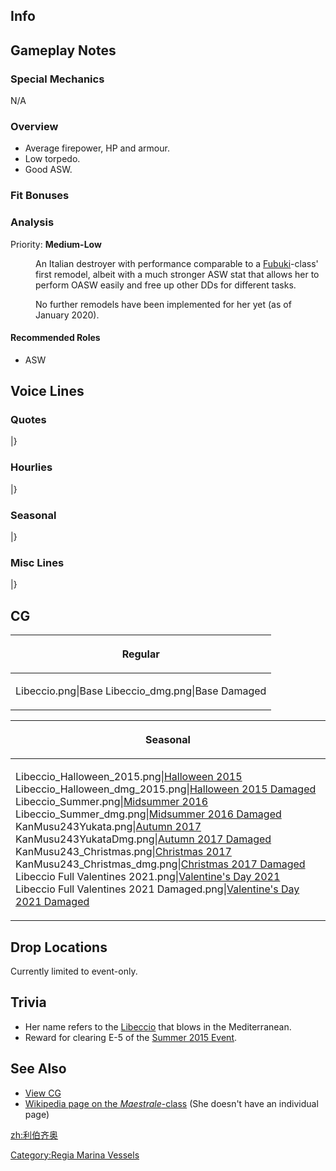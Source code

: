 ==Info==
{{KanmusuInfo|ID=243}}
{{KanmusuInfo|ID=243a}}

==Gameplay Notes==
===Special Mechanics===
N/A

===Overview===
* Average firepower, HP and armour.
* Low torpedo.
* Good ASW.

===Fit Bonuses===
{{:{{BASEPAGENAME}}/Equipment Bonuses}}
{{clear}}

===Analysis===
Priority: '''Medium-Low'''
:An Italian destroyer with performance comparable to a [[Fubuki]]-class' first remodel, albeit with a much stronger ASW stat that allows her to perform OASW easily and free up other DDs for different tasks.

:No further remodels have been implemented for her yet (as of January 2020).

====Recommended Roles====
* ASW

==Voice Lines==
===Quotes===
{{ShipquoteHeader}}
{{ShipquoteKai
|scenario = Introduction
|origin = Buongiorno~！マエストラーレ級駆逐艦、リベッチオです。 リベでいいよ。提督さん、よろしくね！
|translation = Good morning~! I'm the Maestrale-class destroyer, Libeccio. You can call me Libe. I'll be in your care, Admiral!
|audio = Libeccio-Intro.ogg
}}
{{ShipquoteKai
|scenario = Library
|origin = イタリア海軍の駆逐艦、マエストラーレ級三番艦、リベッチオです。
提督さん、よろしくね！え、タラント空襲？余裕です！　
船団護衛でも頑張りたかったけど…救助中はやめてほしいよ～！
|translation = I'm a destroyer from the Italian Navy and 3rd ship of the Mastrale-class, Libeccio.
I'll be in your care, Admiral! Eh, the Battle of Taranto? That was a piece of cake!<ref>The [https://en.wikipedia.org/wiki/Battle_of_Taranto Taranto Air Raid] was an attack by British biplanes on the Italian port of Taranto. Libeccio escaped with minimal damage because the bomb that hit her was a dud.</ref>
Though I worked hard escorting convoys... I wanted to stop with the recue!<ref>She was sunk at the [https://en.wikipedia.org/wiki/Battle_of_the_Duisburg_Convoy Battle of the Duisburg Convoy] while trying to rescue survivors from the merchant ships by the [https://it.wikipedia.org/wiki/HMS_Upholder_(P37) HMS Upholder].</ref>
|audio = Libeccio-Library.ogg
}}
{{ShipquoteKai
|scenario = Secretary 1
|origin = Ciao～！提督さん、な～に？
|translation = Hello~! What is it, Admiral?
|audio =  Libeccio-Sec1.ogg
}}
{{ShipquoteKai
|scenario = Secretary 2
|origin = リベの名前？ 南西の風って意味よ。知ってた？
|translation = My name? It means 'a southwest wind'. Do you know about it?<ref>[https://en.wikipedia.org/wiki/Libeccio Libeccio] is a south-westerly wind that blows in the Mediterranean.</ref>
|audio = Libeccio-Sec2.ogg
}}
{{ShipquoteKai
|scenario = Secretary 3
|origin = ほらほら、こっちよ！おにさんこちら！うふふ♪提督さん、おもしろーい♪
|translation = Hey hey, I'm over here! I'm over here, Oni-san! Ufufu♪ You're so much fun, Admiral~♪<ref>'Oni' here meaning 'demon'. She's playing tag with the Admiral.</ref>
|audio = Libeccio-Sec3.ogg
}}
{{ShipquoteKai
|scenario = Secretary Idle
|origin = Romaさんかぁ。はあ～戦艦ってやっぱおっきいなあ。リベもいっぱい食べて、大きくなろっと。え、あなた、だあれ？ キヨ…シモ…さん？ えっ…友達に？ あ…うん。いいけど…？
|translation = Roma-san huh. *sigh*~ Battleships are definitely big huh. I'll eat a lot so I can grow big too. Eh, who are you? Kiyo... shimo... -san? Eh... you want to be friends? Ah... Yup. That's fine though...? 
|audio = Libeccio-SecIdle.ogg
}}
{{ShipquoteKai
|scenario = Secretary (Married)
|origin = 提督さん、Ciao~！どうしたの？疲れてるの？しっかたないなー、リベが肩揉んであげるね？んしょ！んしょ　どう、気持ちいい？
|translation = Hello, Admiral! What's wrong? Are you tired? I got no choice then, let me massage our shoulders alright? There! And there! Did that feel good?
|audio = Libeccio-SecMarried.ogg
}}
{{ShipquoteKai
|scenario = Wedding
|origin = Ciao~！提督さん、どうしたの？リベにご用事？え、この箱をくれるの？箱じゃなくって、中身？わぁ～、綺麗！Grazie！
|translation =Hello! What's wrong, Admiral? Do you have something for me to do? Eh, you're giving this box to me? Not the box but what's inside? Wow~, it's beautiful! Thank you!
|audio = Libeccio-Wedding.ogg
}}
{{ShipquoteKai
|scenario = Player's Score
|origin = 提督さん、情報みたいの？ちょっと待って。ええと、えっとー…
|translation = You want to see the information, Admiral? Wait a minute. Uhh, ummm...
|audio = Libeccio-PlayerScore.ogg
}}
{{ShipquoteKai
|scenario = Joining the Fleet
|origin = さぁ！Italia駆逐艦の魅力、教えてあげるね！リベッチオ、出撃です！
|translation = Now! Let me demonstrate the appeal of an Italian destroyer! Libeccio, sortieing!
|audio = Libeccio-JoinFleet.ogg
}}
{{ShipquoteKai
|scenario = Equipment 1
|origin = Grazie!
|translation = Thank you!
|audio = Libeccio-Equip1.ogg
}}
{{ShipquoteKai
|scenario = Equipment 2
|origin = 提督さん、ありがとう！不思議な装備ねー
|translation = Thank you, Admiral! What strange equipment~
|audio = Libeccio-Equip2.ogg
}}
{{ShipquoteKai
|scenario = Equipment 3
|origin = Ciao! Ciao!
|translation = Hello! Hello!
|audio = Libeccio-Equip3.ogg
}}
{{ShipquoteKai
|scenario = Supply
|origin = いただきまーす！Grazie！
|translation = I'm diggin in~! Thank you!
|audio = Libeccio-Supply.ogg
}}
{{ShipquoteKai
|scenario = Docking (Minor Damage)
|origin = ちょっと服が汚れちゃった。早く治そーっと。
|translation = My clothes got a bit dirty. I need to clean them up quick.
|audio = Libeccio-DockMinor.ogg
}}
{{ShipquoteKai
|scenario = Docking (Major Damage)
|origin = いったたー。お尻痛いし、シャワー浴びよっと。おふろ？なにそれ？
|translation = Owowow~. My butt hurts and I want to go take a shower. A bath? What's that?<ref>Specifically referring to a Japanese bath.</ref>
|audio = Libeccio-DockMajor.ogg
}}
{{ShipquoteKai
|scenario = Construction
|origin = 新しい仲間みたいよ？Ciao~！
|translation = Looks like a new comrade? Hello~!
|audio = Libeccio-Construction.ogg
}}
{{ShipquoteKai
|scenario = Returning from Sortie
|origin = Bravi！艦隊、戻ってきました！
|translation = Good! The fleet has returned!
|audio = Libeccio-SortieReturn.ogg
}}
{{ShipquoteKai
|scenario = Starting a Sortie
|origin = Ciao~！皆、準備はいい？リベの艦隊、抜錨です！
|translation = Hello~! Are you ready, everyone? Set sail my fleet!
|audio = Libeccio-Sortie.ogg
}}
{{ShipquoteKai
|scenario = Starting a Battle
|origin = 敵艦、発見！リベ艦隊、攻撃態勢に移行です。準備準備ー♪
|translation = Enemy ships spotted! Ribe Fleet, prepare for combat. Get ready~♪
|audio = Libeccio-BattleStart.ogg
}}
{{ShipquoteKai
|scenario = Attack
|origin = 南西の風…やった、縁起がいいよ！勝てるよ！
|translation = The Southwest Wind... Alright, this is a good omen! We can win!
|audio = Libeccio-Attack.ogg
}}
{{ShipquoteKai
|scenario = Night Battle Attack
|origin = リベを中心に単従陣になって。本気で行くよー！
|translation = Form up line ahead on me. Let's get serious!
|audio = Libeccio-NightAttack.ogg
}}
{{ShipquoteKai
|scenario = Night Battle
|origin = 夜ね。いいよ、夜戦でしょ？やってみる！
|translation = Night huh. Right then, we're doing night battle right? I'll give it a shot!
|audio = Libeccio-NightBattle.ogg
}}
{{ShipquoteKai
|scenario = MVP
|origin = やったー！！リベが一番だって？うひひ～♪提督さん、褒めてよー！うんうん！褒めてー！！
|translation = Alright~!! I'm number one you say? Uhihi~♪ Praise me, Admiral! Yup yup! Praise me~!!
|audio = Libeccio-MVP.ogg
}}
{{ShipquoteKai
|scenario = Minor Damage 1
|origin = わぁ、わあぁ？！お尻はやめてよ～
|translation = Wh-whoaaa~?! Stop hurting my butt~<ref>She lost her stern twice. Once during a collision with the Esperia, another time after being torpedoed by the Upholder.</ref>
|audio = Libeccio-MinorDamage1.ogg
}}
{{ShipquoteKai
|scenario = Minor Damage 2
|origin = なに、魚雷？救助中とかって、攻撃やめてよ～
|translation = Was that a torpedo? Don't attack me when I'm in the middle of a rescue~
|audio = Libeccio-MinorDamage2.ogg
}}
{{ShipquoteKai
|scenario = Major Damage
|origin = だからぁ、お尻はやめてって言ってるのに～！もうやだやだ！
|translation = I said to stop hurting my but~! I can't stand it anymore!
|audio = Libeccio-MajorDamage.ogg
}}
{{ShipquoteKai
|scenario = Sunk
|origin = リベ、ちゃんと…助けたかったなぁ…守りたかったなぁ……おやすみ…なさい…
|translation = I wanted to... help out... and protect everyone properly... Good... night...
|audio = Libeccio-Sinking.ogg
}}
|} <references/>

{{clear}}

===Hourlies===
{{ShipquoteHeader | type = hourly}}
{{ShipquoteKai
|scenario = 00:00 
|origin = Ciao~、提督さん。今日はリベが時刻を教えてあげるよ。大丈夫、任せて！
|translation = Hello, Admiral. I'll be telling the time today. It'll be fine, leave it to me!
|audio = LibeccioKai-0000.ogg
}}
{{ShipquoteKai
|scenario = 01:00 
|origin = 提督さん！マルヒト、マル…マル！どお？リベ、完璧でしょ？えっへん！
|translation = Admiral! 010...0! How was that? I was perfect right? Ehehe~!
|audio = LibeccioKai-0100.ogg
}}
{{ShipquoteKai
|scenario = 02:00 
|origin = 提督さーん、行っくよー！マルフターマルマル！ふふん♪リベ、慣れてきたよ。
|translation = Here I go, Admiral~! 0200! Fufun♪ I've gotten the hang of this.
|audio = LibeccioKai-0200.ogg
}}
{{ShipquoteKai
|scenario = 03:00 
|origin = 提督さん、マルサンーマルマル！ふー…リベ、もう時報完璧じゃない？　褒めてもいいよ？　ほらほらー♪
|translation = 0300, Admiral! Whew... Aren't my hourly announcements perfect? You can praise me you know? Come on, come on~♪
|audio = LibeccioKai-0300.ogg
}}
{{ShipquoteKai
|scenario = 04:00 
|origin = 提督さん、マルヨンーマルマル！もうすぐ朝かー。ふぅ…リベ、ちょっと疲れてきちゃったぁ。やるけど！
|translation = 0400, Admiral! It's almost morning huh. Whew... I'm a bit tired now. But I can still do this!
|audio = LibeccioKai-0400.ogg
}}
{{ShipquoteKai
|scenario = 05:00 
|origin = 提督さん、マルゴーマルマル！朝です、朝！皆起こす？まだいい？起こすの？まだ？まだかー
|translation = 0500, Admiral! It's morning now! Should I go wake everyone up? Not yet? What about now? Still not yet? Not yet huh~
|audio = LibeccioKai-0500.ogg
}}
{{ShipquoteKai
|scenario = 06:00 
|origin = 提督さーん！マルロクーマルマル！艦隊の皆、起こすね？ふぅ…総員、起こしーっ！お・こ・しーっ！！
|translation = Admiral! 0600! Shall I wake everyone now? Whew... Wake up everyone! Wa~ ke~ up~!!
|audio = LibeccioKai-0600.ogg
}}
{{ShipquoteKai
|scenario = 07:00 
|origin = 提督さん、マルナナーマルマル。リベ、ちょっとお腹が空いちゃった。あ、提督さんが朝作ってくれるの？Grazie！
|translation = 0700, Admiral. I'm a bit hungry. Ah, are you making something this morning, Admiral? Thank you!
|audio = LibeccioKai-0700.ogg
}}
{{ShipquoteKai
|scenario = 08:00 
|origin = むぐむぐ…提督さーん！マルハチ―…むぐむぐマルマル―！提督さんの作ってくれた朝食、おいしいれしゅう♪むぐむぐ、明日も作ってー！！
|translation = *nom nom*... Admiral! 08... *nom nom* 00! The breakfast you made is delicious, Admiral~♪ *nom nom* Make it again tomorrow!!
|audio = LibeccioKai-0800.ogg
}}
{{ShipquoteKai
|scenario = 09:00 
|origin = 提督さん、マルキューマルマル！さぁ、そろそろ艦隊を出していきましょう！出撃？遠征？それとも、演習？演習なら勝たなきゃー！
|translation = 0900, Admiral! Now, it's almost time to send the fleet out! Sorties? Expeditions? Or perhaps exercises? If it's exercies we have to win!
|audio = LibeccioKai-0900.ogg
}}
{{ShipquoteKai
|scenario = 10:00 
|origin = 提督さん、ヒトマルーマルマル！あ、Littorioさんだ！え、今、Italiaって呼ばれてるの？Italia？なんでなんで？？
|translation = 1000, Admiral! Ah, it's Littorio-san! Eh, she's called Italia now? Italia? Why??<ref>Libeccio was sunk on 1941/11/09, Littorio was renamed to Italia only on 1943/06/30.</ref>
|audio = LibeccioKai-1000.ogg
}}
{{ShipquoteKai
|scenario = 11:00 
|origin = 提督さん、ヒトヒトーマルマル！空襲？うん、怖いけど、怖くないよ。リベは、どっちかって言うと、潜水艦が嫌。嫌なものは嫌っ！
|translation = 1100, Admiral! Air raids? Yeah, I'm scared of them but not that scared. If I had to say so, it's submarines that are unpleasant. I hate unpleasant things.<ref>She was sunk by a submarine.</ref>
|audio = LibeccioKai-1100.ogg
}}
{{ShipquoteKai
|scenario = 12:00 
|origin = 提督さーん！ヒトフターマルマル！お昼は、どうするの？お、マミーヤ？！いいよー行く行く！わぁーい！
|translation = Admiral~! 1200! What's for lunch? Oh, Mamiya's? That's fine, let's go! Yaay~!
|audio = LibeccioKai-1200.ogg
}}
{{ShipquoteKai
|scenario = 13:00 
|origin = むぐむぐ。提督さん、ヒトサンーマルマル！ふひひ♪マミーヤ、美味しいですねー♪むぐむぐ、むぐむぐ、毎日マミーヤでもいいよ？うんうん♪
|translation = *nom nom* 1300, Admiral! Fuhihi♪ Mamiya's is delicious~♪ *nom nom nom nom* Can we have Mamiya's every day? Yup yup~♪
|audio = LibeccioKai-1300.ogg
}}
{{ShipquoteKai
|scenario = 14:00 
|origin = 提督さん、ヒトヨンーマルマル！ふぅ、少しお昼食べ過ぎちゃった。運動しよう、運動！出撃しないとねー。行こう、いこーう！
|translation = 1400, Admiral! Whew, I think I ate too much for lunch. We should really exercie! Just not sorties alright. Come on, let's go!
|audio = LibeccioKai-1400.ogg
}}
{{ShipquoteKai
|scenario = 15:00
|origin = 提督さん、ヒトゴーマルマ…あ、キヨシー？！なに？あ、元気だよ－！戦艦？うん、戦艦は強いよねー。うん、戦艦は強いよー！
|translation = Admiral, 150... Ah, Kiyoshi?! What is it? Ah, I'm doing fine~! Battleships? Yup, battleships sure are strong. Yup, they definitely are.
|audio = LibeccioKai-1500.ogg
}}
{{ShipquoteKai
|scenario = 16:00 
|origin = 提督さん、ヒトロクーマルマル！え、強い戦艦？それはー、LittorioさんやRomaさんじゃない？他で？う～ん、誰だろ～？
|translation = 1600, Admiral! Eh, strong battleships? Isn't that just Littorio-san and Roma-san? Others? Hmmm, who could it be~?
|audio = LibeccioKai-1600.ogg
}}
{{ShipquoteKai
|scenario = 17:00 
|origin = 提督さーん！ヒトナナーマルマル！強い戦艦、強い戦艦ね？あー…そうだ、Warspite！アレは強かったよ～。なんか覚えてる。
|translation = Admiral! 1700! A strong battleship, a strong battleship huh? Ah... That's it, Warspite! She's really strong. I think I remember something.<ref>At the [https://en.wikipedia.org/wiki/Battle_of_Calabria Battle of Calabria], Warspite scored one of the longest ranged artillery hits from a moving ship to a moving target at 24km.</ref>
|audio = LibeccioKai-1700.ogg
}}
{{ShipquoteKai
|scenario = 18:00 
|origin = 提督さん、ヒトハチーマルマル！もー、夜だぁ。暗くなってきたよぉ。夜はどうするのかな？違うよ、ご飯のこと！
|translation = 1800, Admiral! It's already night. It's gotten dark. What should we do tonight? No, I meant for dinner!
|audio = LibeccioKai-1800.ogg
}}
{{ShipquoteKai
|scenario = 19:00 
|origin = むぐむぐ。提督さん、ヒトキュー…マルマル。ふん、夜もマミーヤで、むぐむぐ…リベ、嬉しいなぁ♪むぐむぐ、明日も明後日もマミーヤでいいよ♪
|translation = *nom nom* 19...00, Admiral. Whew, it's Mamiya's tonight too. *nom nom*... I'm happy~♪ *nom nom* I'm fine with having Mamiya's everyday♪
|audio = LibeccioKai-1900.ogg
}}
{{ShipquoteKai
|scenario = 20:00 
|origin = 提督さん、フタマルーマルマル！すっかり夜ねぇ、くらーい。夜戦？う～ん、どうなんだろう？日本の皆は、夜戦好きだよねー
|translation = 2000, Admiral! It's totally night now, so dark. Night battles? Yeah, I wonder about that? Everyone in Japan likes night battles huh~
|audio = LibeccioKai-2000.ogg
}}
{{ShipquoteKai
|scenario = 21:00 
|origin = 提督さーん、フタヒト―マルマル―。なんかリベ、もう眠くなってきたぁ。提督さん、眠くないの？そう？大人なんだねぇ。
|translation = 20...00..., Admiral. I've gotten a bit sleepy. Aren't you sleepy, Admiral? Really? How mature~
|audio = LibeccioKai-2100.ogg
}}
{{ShipquoteKai
|scenario = 22:00 
|origin = フタフターマルマル！提督さん、なんか大変！日本の軽巡が騒いでるよ？なんか五月蝿いよ？！なんだろー？あ、いいの？そうなの？？
|translation = 2200! We've got a big problem, Admiral! The Japanese light cruisers are making lots of noise you know? It's annoying you know?! What? Ah, it's fine? Really??
|audio = LibeccioKai-2200.ogg
}}
{{ShipquoteKai
|scenario = 23:00 
|origin = 提督さーん、フタサン―マルマル―。今日も一日疲れたね―？　明日もリベと頑張ろ！
|translation = 23...00..., Admiral. Everyday is tiring huh? I'll do my best tomorrow too!
|audio = LibeccioKai-2300.ogg
}}
|} <references/>

{{clear}}

===Seasonal===
{{SeasonalHeaderOld}}
{{SeasonalQuote
|scenario = [[Seasonal/Early_Autumn_2015_Seasonal_Update|Early Autumn 2015]]
|origin = あの鳴いてるの、なぁに？秋の虫？あぁ、鈴虫って言うんだ。いい音色ね。え？鈴虫って、スイカ食べるの、本当？
|translation =	What’s that soind? Autumn insects? Ah, so they’re called crickets. They have a nice sound. Eh? They really eat watermelons?
|audio = Libeccio_Early_Autumn2015.ogg
|notes =
}}
{{SeasonalQuote
|scenario = [[Seasonal/Christmas_2015|Christmas 2015]]
|origin = Buon Natale！提督さん、panettone一緒に食べよう！
|translation =	Merry Christmas! Let’s eat some panettone together, Admiral!<ref>A type of bread loaf usually prepared during Christmas in Italy and surrounding countries.</ref>
|audio = Libeccio_Christmas_2015_Sec1.ogg
|notes =
}}
{{SeasonalQuote
|scenario = [[Seasonal/End_of_Year_2015|End of Year 2015]]
|origin = なんで皆バタバタ忙しそうなの？し・わ・す？なんのイベント？え？何この布？雑巾？リベ、掃除イベント嫌い！
|translation =	Why is everyone so busy? The twelfth month? What kind of event is that? Eh? What’s this cloth for? A dust cloth? I don’t like this cleaning event!
|audio = Libeccio_Year_End_2015_Sec1.ogg
|notes = 
}}
{{SeasonalQuote
|scenario = [[Seasonal/New_Year_2016|New Year 2016]]
|origin = 提督さん、新年ね。今年もリベがしっかり面倒を見てあげるから。大丈夫よ、ね！
|translation =	It’s the new year! I’ll take care of all the troublesome things this year. I’ll be fine!
|audio = Libeccio_New_Year_2016_Sec1.ogg
|notes = 
}}
{{SeasonalQuote
|scenario = [[Seasonal/Setsubun_2016|Setsubun 2016]]
|origin = セッツブーン？ えぇ？ほんと？ ほんとにそんな名前の日本の儀式なの？ これを投げる？ Bismarckに？ じゃぁ、えい♪ えい♪
|translation =	Setsubun? Eh? Really? Was there really a Japanese ceremony called that? I need to throw these? At Bismarck? Well, ei♪ ei♪
|audio = Libeccio_Setsubun_2016_Sec1.ogg
|notes = 
}}
{{SeasonalQuote
|scenario = [[Seasonal/Valentine%27s_Day_2016|Valentine’s Day 2016]]
|origin = 提督さん～うふふ～これあげようか？ほしい？ほしいくない？どうっち？リベのチョコラトほしい？じゃ～あげる！はい！
|translation =	Admiral~ Ufufu~ will you take this? Yes? No? Which is it? You want my chocolates? Then, I’ll let you have them! Here!
|audio = Libeccio_Valentine_Sec1.ogg
|notes = 
}}
{{SeasonalQuote
|scenario = [[Seasonal/Hinamatsuri_2016|Spring 2016]]
|origin = 少し暖かくなできた。日本の春でやつね～うんうん。あれがサクラが？えぇ、違うの？梅？梅干の梅？へえ...
|translation =	It’s gotten a bit warmer. So it’s spring in Japan. I see, I see. Are those sakura? Eh, they’re not? Plums? The plums you make sour plums with? I see….
|audio = Lebiccio_Spring_2016_Sec1.ogg
|notes = 
}}
{{SeasonalQuote
|scenario = [[Seasonal/White_Day_2016|White Day 2016]]
|origin = Ciao、提督さん！えぇ、なに？Libeにチョコのお返しくれるの？わーい！Grazie！日本の提督さんは親切ね―。わーい♪
|translation =	Hello, Admiral! Eh, what’s this? A return gift for me? Yaaaay! Thank you! Japanese admirals are so nice. Yaaaay♪
|audio = Libeccio_White_Day_2016.ogg
|notes = 
}}
{{SeasonalQuote
|scenario = [[Seasonal/Third_Anniversary|3rd Anniversary]]
|origin = Libe、三周年お祝いしてあげる！ 提督さん、おめでとう！ うふふっ♪
|translation =	I’ll join in the 3rd Anniversary celebrations! Congratulations, Admiral! Ufufu~♪
|audio = Libeccio_3rd_Anniversary_Sec1.mp3
|notes = 
}}
{{SeasonalQuote
|scenario = [[Seasonal/Rainy_Season_2016|Rainy Season 2016]]
|origin = 雨！雨雨雨！「ツーユー」っという季節、雨ばっかじゃない？そういうもんなんだ。
|translation =	It’s raining! So so so much rain! Is this “Tsuyu” nothing but rain? So that’s what it is.
|audio = Libeccio_Rainy_Season_Sec1_2016.ogg
|notes = 
}}
{{SeasonalQuote
|scenario = [[Seasonal/Winter_2017|Winter 2017]]
|origin = ちょっと寒くない？日本の冬って、こんなに寒いんだぁ…うぅ、ぶるぶる。えぇ、キヨシ、なに？こ…タツ？あ、あったかい！これ、いいじゃない！
|translation =	Isn’t it kinda cold? Japanese winters get this cold… Urgh, brrrr. Eh, what is it, Kyoshi? Ko…tatsu? I-it’s warm! This is great!
|audio = Libeccio_Winter_2017.mp3
|notes = 
}}
{{SeasonalQuote
|scenario = [[Seasonal/Fourth_Anniversary|4th Anniversary]]
|origin = ひゃあぁ！四周年だって。びっくり。提督、Libe、お祝いしてあげる！ちゅー。
|translation =	Wheeee! It’s the 4th Anniversary. I’m shocked. I’ll give you something to celebrate, Admiral! *smooch*
|audio = Libeccio_4th_Anniversary_Sec1_2017.mp3
|notes = 
}}
{{SeasonalQuote
|scenario = [[Seasonal/Fifth_Anniversary|5th Anniversary]]
|origin = 提督さん、今日をおめでとうな日じゃない？Libeもお祝いしてあげる！おめでとう！
|translation =	Isn’t today a day to celebrate, Admiral? I’ll celebrate with you! Congratulations!
|audio = Libeccio_5th_Anniversary_Sec1.mp3
|notes = 
}}
|}<references/>

{{clear}}

===Misc Lines===
{{SeasonalHeaderOld}}
{{SeasonalQuote
|scenario = [[Early_Fall_2018_Event|Early Fall 2018 Event]]
|origin = Ciao, ciao! Libe, 瞭解！
|translation =	Hello, hello! Roger!
|audio = LibeccioKai-Friend_Fleet_1.mp3
|notes = Friend Fleet Line
}}
{{SeasonalQuote
|scenario = [[Early_Fall_2018_Event|Early Fall 2018 Event]]
|origin = Ciao!Libe來たよ！みんな、元気している？援護しちゃうぞ！ガオガオ！
|translation =	Hello! I'm here! Are you all doing well? I'm here to back you up! Raaaawr!
|audio = LibeccioKai-Friend_Fleet_2.mp3
|notes = Friend Fleet Line
}}
|}<references/>

{{clear}}

==CG==
{| class="mw-collapsible mw-collapsed wikitable" style="width: 100%;"
!Regular
|-
|<gallery>
Libeccio.png|Base
Libeccio_dmg.png|Base Damaged
</gallery>
|}

{| class="mw-collapsible mw-collapsed wikitable" style="width: 100%;"
!Seasonal
|-
|<gallery>
Libeccio_Halloween_2015.png|[[ Seasonal/Halloween_2015|Halloween 2015]]
Libeccio_Halloween_dmg_2015.png|[[ Seasonal/Halloween_2015|Halloween 2015 Damaged]]
Libeccio_Summer.png|[[Seasonal/Summer_2016|Midsummer 2016]]
Libeccio_Summer_dmg.png|[[Seasonal/Summer_2016|Midsummer 2016 Damaged]]
KanMusu243Yukata.png|[[Seasonal/Autumn_2017|Autumn 2017]]
KanMusu243YukataDmg.png|[[Seasonal/Autumn_2017|Autumn 2017 Damaged]]
KanMusu243_Christmas.png|[[Seasonal/Christmas_2017|Christmas 2017]]
KanMusu243_Christmas_dmg.png|[[Seasonal/Christmas_2017|Christmas 2017 Damaged]]
Libeccio Full Valentines 2021.png|[[Seasonal/Valentine's_Day_2021|Valentine's Day 2021]]
Libeccio Full Valentines 2021 Damaged.png|[[Seasonal/Valentine's_Day_2021|Valentine's Day 2021 Damaged]]
</gallery>
|}

==Drop Locations==
Currently limited to event-only.

==Trivia==
*Her name refers to the [https://en.wikipedia.org/wiki/Libeccio Libeccio] that blows in the Mediterranean.
*Reward for clearing E-5 of the [[Summer 2015 Event]].

==See Also==
*[[{{PAGENAMEE}}/Gallery|View {{PAGENAME}} CG]]
*[[:Wikipedia:Maestrale-class_destroyer|Wikipedia page on the ''Maestrale''-class]] (She doesn't have an individual page)
{{Shiplist}}
[[Category:Regia Marina Vessels]]
[[zh:利伯齐奥]]